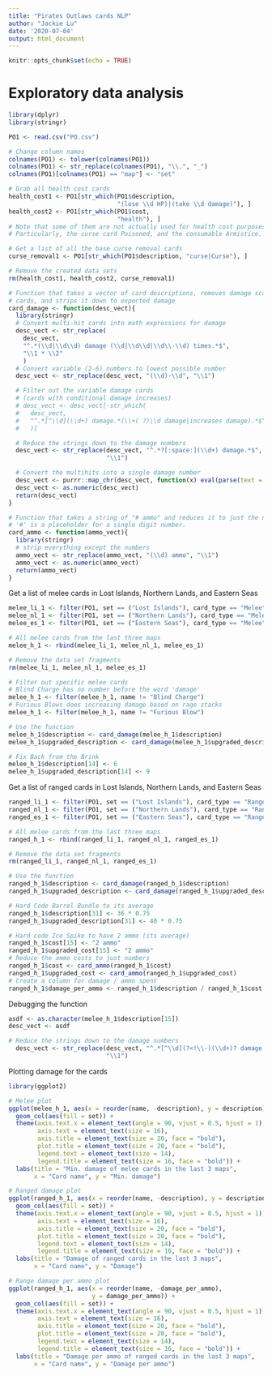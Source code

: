 ```yaml
---
title: "Pirates Outlaws cards NLP"
author: "Jackie Lu"
date: '2020-07-04'
output: html_document
---
```


```r
knitr::opts_chunk$set(echo = TRUE)
```

# Exploratory data analysis
```r
library(dplyr)
library(stringr)

PO1 <- read.csv("PO.csv")

# Change column names
colnames(PO1) <- tolower(colnames(PO1))
colnames(PO1) <- str_replace(colnames(PO1), "\\.", "_")
colnames(PO1)[colnames(PO1) == "map"] <- "set"

# Grab all health cost cards
health_cost1 <- PO1[str_which(PO1$description,
                              "(lose \\d HP)|(take \\d damage)"), ]
health_cost2 <- PO1[str_which(PO1$cost,
                              "health"), ]
# Note that some of them are not actually used for health cost purposes.
# Particularly, the curse card Poisoned, and the consumable Armistice.

# Get a list of all the base curse removal cards
curse_removal1 <- PO1[str_which(PO1$description, "curse|Curse"), ]

# Remove the created data sets
rm(health_cost1, health_cost2, curse_removal1)
```


```r
# Function that takes a vector of card descriptions, removes damage scaling
# cards, and strips it down to expected damage
card_damage <- function(desc_vect){
  library(stringr)
  # Convert multi-hit cards into math expressions for damage
  desc_vect <- str_replace(
    desc_vect,
    "^.*(\\d|\\d\\d) damage (\\d|\\d\\d|\\d\\-\\d) times.*$",
    "\\1 * \\2"
    )
  # Convert variable (2-6) numbers to lowest possible number
  desc_vect <- str_replace(desc_vect, "(\\d)-\\d", "\\1")

  # Filter out the variable damage cards
  # (cards with conditional damage increases)
  # desc_vect <- desc_vect[-str_which(
  #   desc_vect,
  #   "^.*[^\\d](\\d+) damage.*(\\+( ?)\\d damage|increases damage).*$"
  #   )]

  # Reduce the strings down to the damage numbers
  desc_vect <- str_replace(desc_vect, "^.*?[:space:](\\d+) damage.*$",
                           "\\1")

  # Convert the multihits into a single damage number
  desc_vect <- purrr::map_chr(desc_vect, function(x) eval(parse(text = x)))
  desc_vect <- as.numeric(desc_vect)
  return(desc_vect)
}

# Function that takes a string of "# ammo" and reduces it to just the number
# '#' is a placeholder for a single digit number.
card_ammo <- function(ammo_vect){
  library(stringr)
  # strip everything except the numbers
  ammo_vect <- str_replace(ammo_vect, "(\\d) ammo", "\\1")
  ammo_vect <- as.numeric(ammo_vect)
  return(ammo_vect)
}
```

Get a list of melee cards in Lost Islands, Northern Lands, and Eastern Seas
```r
melee_li_1 <- filter(PO1, set == ("Lost Islands"), card_type == "Melee")
melee_nl_1 <- filter(PO1, set == ("Northern Lands"), card_type == "Melee")
melee_es_1 <- filter(PO1, set == ("Eastern Seas"), card_type == "Melee")

# All melee cards from the last three maps
melee_h_1 <- rbind(melee_li_1, melee_nl_1, melee_es_1)

# Remove the data set fragments
rm(melee_li_1, melee_nl_1, melee_es_1)

# Filter out specific melee cards
# Blind Charge has no number before the word 'damage'
melee_h_1 <- filter(melee_h_1, name != "Blind Charge")
# Furious Blows does increasing damage based on rage stacks
melee_h_1 <- filter(melee_h_1, name != "Furious Blow")

# Use the function
melee_h_1$description <- card_damage(melee_h_1$description)
melee_h_1$upgraded_description <- card_damage(melee_h_1$upgraded_description)

# Fix Back from the Brink
melee_h_1$description[14] <- 6
melee_h_1$upgraded_description[14] <- 9
```

Get a list of ranged cards in Lost Islands, Northern Lands, and Eastern Seas
```r
ranged_li_1 <- filter(PO1, set == ("Lost Islands"), card_type == "Ranged")
ranged_nl_1 <- filter(PO1, set == ("Northern Lands"), card_type == "Ranged")
ranged_es_1 <- filter(PO1, set == ("Eastern Seas"), card_type == "Ranged")

# All melee cards from the last three maps
ranged_h_1 <- rbind(ranged_li_1, ranged_nl_1, ranged_es_1)

# Remove the data set fragments
rm(ranged_li_1, ranged_nl_1, ranged_es_1)

# Use the function
ranged_h_1$description <- card_damage(ranged_h_1$description)
ranged_h_1$upgraded_description <- card_damage(ranged_h_1$upgraded_description)

# Hard Code Barrel Bundle to its average
ranged_h_1$description[31] <- 36 * 0.75
ranged_h_1$upgraded_description[31] <- 40 * 0.75

# Hard code Ice Spike to have 2 ammo (its average)
ranged_h_1$cost[15] <- "2 ammo"
ranged_h_1$upgraded_cost[15] <- "2 ammo"
# Reduce the ammo costs to just numbers
ranged_h_1$cost <- card_ammo(ranged_h_1$cost)
ranged_h_1$upgraded_cost <- card_ammo(ranged_h_1$upgraded_cost)
# Create a column for damage / ammo spent
ranged_h_1$damage_per_ammo <- ranged_h_1$description / ranged_h_1$cost
```


Debugging the function
```r
asdf <- as.character(melee_h_1$description[15])
desc_vect <- asdf

# Reduce the strings down to the damage numbers
  desc_vect <- str_replace(desc_vect, "^.*[^\\d](?<!\\-)(\\d+)? damage.*$",
                           "\\1")
```


Plotting damage for the cards
```r
library(ggplot2)

# Melee plot
ggplot(melee_h_1, aes(x = reorder(name, -description), y = description)) +
  geom_col(aes(fill = set)) +
  theme(axis.text.x = element_text(angle = 90, vjust = 0.5, hjust = 1),
        axis.text = element_text(size = 16),
        axis.title = element_text(size = 20, face = "bold"),
        plot.title = element_text(size = 20, face = "bold"),
        legend.text = element_text(size = 14),
        legend.title = element_text(size = 16, face = "bold")) +
  labs(title = "Min. damage of melee cards in the last 3 maps",
       x = "Card name", y = "Min. damage")

# Ranged damage plot
ggplot(ranged_h_1, aes(x = reorder(name, -description), y = description)) +
  geom_col(aes(fill = set)) +
  theme(axis.text.x = element_text(angle = 90, vjust = 0.5, hjust = 1),
        axis.text = element_text(size = 16),
        axis.title = element_text(size = 20, face = "bold"),
        plot.title = element_text(size = 20, face = "bold"),
        legend.text = element_text(size = 14),
        legend.title = element_text(size = 16, face = "bold")) +
  labs(title = "Damage of ranged cards in the last 3 maps",
       x = "Card name", y = "Damage")

# Range damage per ammo plot
ggplot(ranged_h_1, aes(x = reorder(name, -damage_per_ammo),
                       y = damage_per_ammo)) +
  geom_col(aes(fill = set)) +
  theme(axis.text.x = element_text(angle = 90, vjust = 0.5, hjust = 1),
        axis.text = element_text(size = 16),
        axis.title = element_text(size = 20, face = "bold"),
        plot.title = element_text(size = 20, face = "bold"),
        legend.text = element_text(size = 14),
        legend.title = element_text(size = 16, face = "bold")) +
  labs(title = "Damage per ammo of ranged cards in the last 3 maps",
       x = "Card name", y = "Damage per ammo")
```



